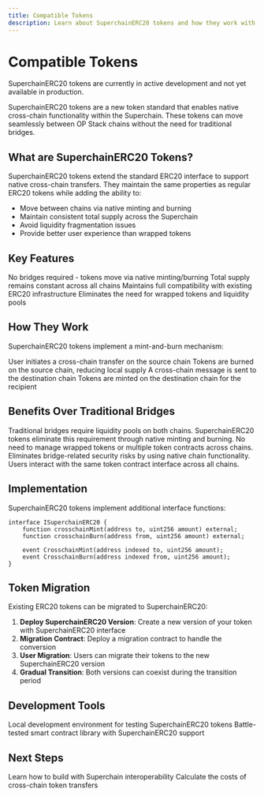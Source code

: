 ```yaml
---
title: Compatible Tokens
description: Learn about SuperchainERC20 tokens and how they work with Superchain interoperability.
---
```


# Compatible Tokens

<Warning>
SuperchainERC20 tokens are currently in active development and not yet available in production.
</Warning>

SuperchainERC20 tokens are a new token standard that enables native cross-chain functionality within the Superchain. These tokens can move seamlessly between OP Stack chains without the need for traditional bridges.

## What are SuperchainERC20 Tokens?

SuperchainERC20 tokens extend the standard ERC20 interface to support native cross-chain transfers. They maintain the same properties as regular ERC20 tokens while adding the ability to:

- Move between chains via native minting and burning
- Maintain consistent total supply across the Superchain
- Avoid liquidity fragmentation issues
- Provide better user experience than wrapped tokens

## Key Features

<CardGroup cols={2}>
  <Card title="Native Cross-Chain" icon="link">
    No bridges required - tokens move via native minting/burning
  </Card>
  <Card title="Consistent Supply" icon="balance-scale">
    Total supply remains constant across all chains
  </Card>
  <Card title="ERC20 Compatible" icon="check-circle">
    Maintains full compatibility with existing ERC20 infrastructure
  </Card>
  <Card title="No Liquidity Fragmentation" icon="droplet">
    Eliminates the need for wrapped tokens and liquidity pools
  </Card>
</CardGroup>

## How They Work

SuperchainERC20 tokens implement a mint-and-burn mechanism:

<Steps>
  <Step title="Initiate Transfer">
    User initiates a cross-chain transfer on the source chain
  </Step>
  <Step title="Burn on Source">
    Tokens are burned on the source chain, reducing local supply
  </Step>
  <Step title="Cross-Chain Message">
    A cross-chain message is sent to the destination chain
  </Step>
  <Step title="Mint on Destination">
    Tokens are minted on the destination chain for the recipient
  </Step>
</Steps>

## Benefits Over Traditional Bridges

<Accordion title="No Liquidity Requirements">
  Traditional bridges require liquidity pools on both chains. SuperchainERC20 tokens eliminate this requirement through native minting and burning.
</Accordion>

<Accordion title="Reduced Complexity">
  No need to manage wrapped tokens or multiple token contracts across chains.
</Accordion>

<Accordion title="Better Security">
  Eliminates bridge-related security risks by using native chain functionality.
</Accordion>

<Accordion title="Improved UX">
  Users interact with the same token contract interface across all chains.
</Accordion>

## Implementation

SuperchainERC20 tokens implement additional interface functions:

```solidity
interface ISuperchainERC20 {
    function crosschainMint(address to, uint256 amount) external;
    function crosschainBurn(address from, uint256 amount) external;
    
    event CrosschainMint(address indexed to, uint256 amount);
    event CrosschainBurn(address indexed from, uint256 amount);
}
```

## Token Migration

Existing ERC20 tokens can be migrated to SuperchainERC20:

1. **Deploy SuperchainERC20 Version**: Create a new version of your token with SuperchainERC20 interface
2. **Migration Contract**: Deploy a migration contract to handle the conversion
3. **User Migration**: Users can migrate their tokens to the new SuperchainERC20 version
4. **Gradual Transition**: Both versions can coexist during the transition period

## Development Tools

<CardGroup cols={2}>
  <Card title="Supersim" href="/interop/tools/supersim" icon="play">
    Local development environment for testing SuperchainERC20 tokens
  </Card>
  <Card title="OpenZeppelin Contracts" href="https://github.com/OpenZeppelin/openzeppelin-contracts" icon="shield">
    Battle-tested smart contract library with SuperchainERC20 support
  </Card>
</CardGroup>

## Next Steps

<CardGroup cols={2}>
  <Card title="Get Started" href="/get-started/interop" icon="rocket">
    Learn how to build with Superchain interoperability
  </Card>
  <Card title="Estimate Costs" href="/interop/estimate-costs" icon="calculator">
    Calculate the costs of cross-chain token transfers
  </Card>
</CardGroup> 